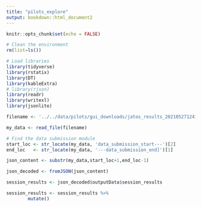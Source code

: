 ```yaml
---
title: "pilots_explore"
output: bookdown::html_document2
---
```


```r
knitr::opts_chunk$set(echo = FALSE)
```

```r

# Clean the environment
rm(list=ls())

# Load libraries
library(tidyverse)
library(rstatix)
library(DT)
library(kableExtra)
# library(rjson)
library(readr)
library(writexl)
library(jsonlite)
```

```r

filename <- '../../data/pilots/gui_downloads/jatos_results_20210527124112.txt'

my_data <- read_file(filename)

# Find the data submission module
start_loc <- str_locate(my_data, 'data_submission_start---')[2]
end_loc   <- str_locate(my_data, '---data_submission_end]')[1]

json_content <- substr(my_data,start_loc+1,end_loc-1)

json_decoded <- fromJSON(json_content)

session_results <- json_decoded$outputData$session_results

```

```r

session_results <- session_results %>%
        mutate()



```

